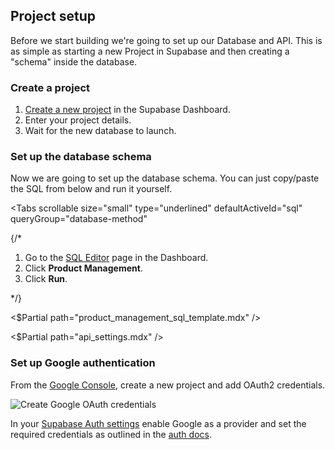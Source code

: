 ## Project setup

Before we start building we're going to set up our Database and API. This is as simple as starting a new Project in Supabase and then creating a "schema" inside the database.

### Create a project

1. [Create a new project](https://app.supabase.com) in the Supabase Dashboard.
1. Enter your project details.
1. Wait for the new database to launch.

### Set up the database schema

Now we are going to set up the database schema. You can just copy/paste the SQL from below and run it yourself.

<Tabs
  scrollable
  size="small"
  type="underlined"
  defaultActiveId="sql"
  queryGroup="database-method"
>
{/* <TabPanel id="dashboard" label="Dashboard">

1. Go to the [SQL Editor](https://app.supabase.com/project/_/sql) page in the Dashboard.
2. Click **Product Management**.
3. Click **Run**.

</TabPanel> */}
<TabPanel id="sql" label="SQL">

<$Partial path="product_management_sql_template.mdx" />

</TabPanel>
</Tabs>

<$Partial path="api_settings.mdx" />

### Set up Google authentication

From the [Google Console](https://console.developers.google.com/apis/library), create a new project and add OAuth2 credentials.

![Create Google OAuth credentials](/docs/img/guides/kotlin/google-cloud-oauth-credentials-create.png)

In your [Supabase Auth settings](https://app.supabase.com/project/_/auth/providers) enable Google as a provider and set the required credentials as outlined in the [auth docs](/docs/guides/auth/social-login/auth-google).
